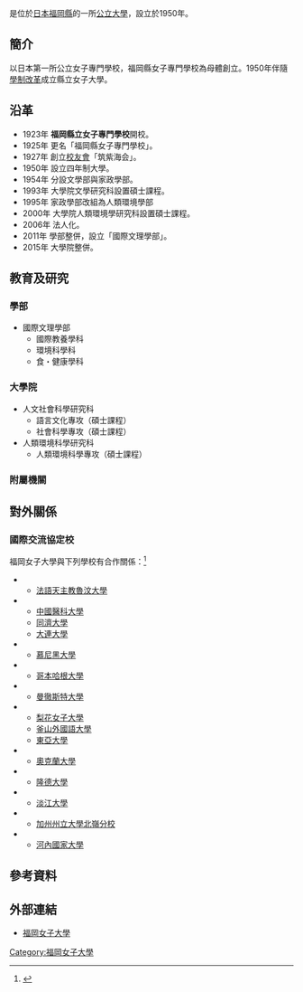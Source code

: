 {{Distinguish|福岡女學院大學}}
{{primarysources|time=2019-03-15T01:30:26+00:00}}
{{大学(日本) | 大学名称={{lang|ja|福岡女子大学}}
| ふりがな   = ふくおかじょしだいがく
| 英称       = Fukuoka Women's University
| 画像       = Fukuoka Women's University 20180517.jpg
| 画像説明   = 福岡女子大學正門
| 大学设置年 = 1950年
| 创立年     = 1923年
| 学校类别   = [[公立大學|公立大學]]
| 设置者     = [[公立大學法人福岡女子大學|公立大學法人福岡女子大學]]
| 本部所在地 = {{JPN}}[[福岡縣|福岡縣]]<br>[[福岡市|福岡市]][[東區_(福岡市)|東區]]香住之丘1-1-1
| 学部       = 國際文理學部
| 研究科     = 人文社會科學研究科<br>人類環境科學研究科
| 网站       = http://www.fwu.ac.jp/
}}
{{nihongo|'''福岡女子大學'''|福岡女子大学／ふくおかじょしだいがく|3=Fukuoka Women's University}}是位於[[日本|日本]][[福岡縣|福岡縣]]的一所[[公立大學|公立大學]]，設立於1950年。

==簡介==
以日本第一所公立女子專門學校，福岡縣女子專門學校為母體創立。1950年伴隨[[學制改革|學制改革]]成立縣立女子大學。

==沿革==
*1923年 '''福岡縣立女子專門學校'''開校。
*1925年 更名「福岡縣女子專門學校」。
*1927年 創立[[校友會|校友會]]「筑紫海会」。
*1950年 設立四年制大學。
*1954年 分設文學部與家政學部。
*1993年 大學院文學研究科設置碩士課程。
*1995年 家政學部改組為人類環境學部
*2000年 大學院人類環境學研究科設置碩士課程。
*2006年 法人化。
*2011年 學部整併，設立「國際文理學部」。
*2015年 大學院整併。

==教育及研究==
===學部===
*國際文理學部
**國際教養學科
**環境科學科
**食・健康學科
===大學院===
*人文社會科學研究科
**語言文化專攻（碩士課程）
**社會科學專攻（碩士課程）
*人類環境科學研究科
**人類環境科學專攻（碩士課程）
===附屬機關===

==對外關係==
===國際交流協定校===
福岡女子大學與下列學校有合作關係：<ref>{{cite web|publisher=福岡女子大學網站|url=http://www.fwu.ac.jp/cultural_ex/partner.html|title=交流協定校}}</ref>
*{{BEL}}
**[[法語天主教魯汶大學|法語天主教魯汶大學]]
*{{CHN}}
**[[中國醫科大學|中國醫科大學]]
**[[同濟大學|同濟大學]]
**[[大連大學|大連大學]]
*{{DEU}}
**[[慕尼黑大學|慕尼黑大學]]
*{{DNK}}
**[[哥本哈根大學|哥本哈根大學]]
*{{GBR}}
**[[曼徹斯特大學|曼徹斯特大學]]
*{{KOR}}
**[[梨花女子大學|梨花女子大學]]
**[[釜山外國語大學|釜山外國語大學]]
**[[東亞大學_(韓國)|東亞大學]]
*{{NZL}}
**[[奧克蘭大學|奧克蘭大學]]
*{{SWE}}
**[[隆德大學|隆德大學]]
*{{TWN}}
**[[淡江大學|淡江大學]]
*{{USA}}
**[[加州州立大學北嶺分校|加州州立大學北嶺分校]]
*{{VNM}}
**[[河內國家大學|河內國家大學]]

==參考資料==
{{reflist}}

==外部連結==
*{{ja}}[http://www.fwu.ac.jp/ 福岡女子大學]

{{Coord|33|39|57|N|130|26|21|E|display=title}}
{{日本公立大學}}
{{Authority control}}
[[Category:福岡女子大學|Category:福岡女子大學]]